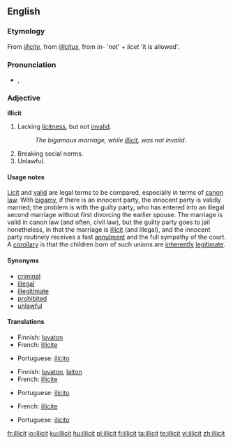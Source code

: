 {{wikipedia|dab=illicit}}
==English==

===Etymology===
From {{etyl|fr}} ''[[illicite]]'', from {{etyl|la}} ''[[illicitus]]'', from ''in-'' 'not' + ''licet'' 'it is allowed'.

===Pronunciation===
* {{IPA|/ɪˈlɪsɪt/}}, {{SAMPA|/I"lIsIt/}}
*: {{rhymes|ɪsɪt}}

===Adjective===
'''illicit'''

# {{law}} Lacking [[licitness]], but not [[invalid]].
#: ''The bigamous marriage, while [[illicit]], was not invalid.''
# Breaking social norms.
# Unlawful.

====Usage notes====
[[licit|Licit]] and [[valid]] are legal terms to be compared, especially in terms of [[canon law]]. With [[bigamy]], if there is an innocent party, the innocent party is validly married; the problem is with the guilty party, who has entered into an illegal second marriage without first divorcing the earlier spouse. The marriage is valid in canon law (and often, civil law), but the guilty party goes to jail nonetheless, in that the marriage is [[illicit]] (and illegal), and the innocent party routinely receives a fast [[annulment]] and the full sympathy of the court. A [[corollary]] is that the children born of such unions are [[inherently]] [[legitimate]].

====Synonyms====
* [[criminal]]
* [[illegal]]
* [[illegitimate]]
* [[prohibited]]
* [[unlawful]]

====Translations====
{{trans-top|lacking licitness}}
* Finnish: [[luvaton]]
* French: [[illicite]]
{{trans-mid}}
* Portuguese: [[ilícito]]
{{trans-bottom}}

{{trans-top|breaking social norms}}
* Finnish: [[luvaton]], [[laiton]]
* French: [[illicite]]
{{trans-mid}}
* Portuguese: [[ilícito]]
{{trans-bottom}}

{{trans-top|unlawful}}
* French: [[illicite]]
{{trans-mid}}
* Portuguese: [[ilícito]]
{{trans-bottom}}

[[fr:illicit]]
[[io:illicit]]
[[ku:illicit]]
[[hu:illicit]]
[[pl:illicit]]
[[fi:illicit]]
[[ta:illicit]]
[[te:illicit]]
[[vi:illicit]]
[[zh:illicit]]